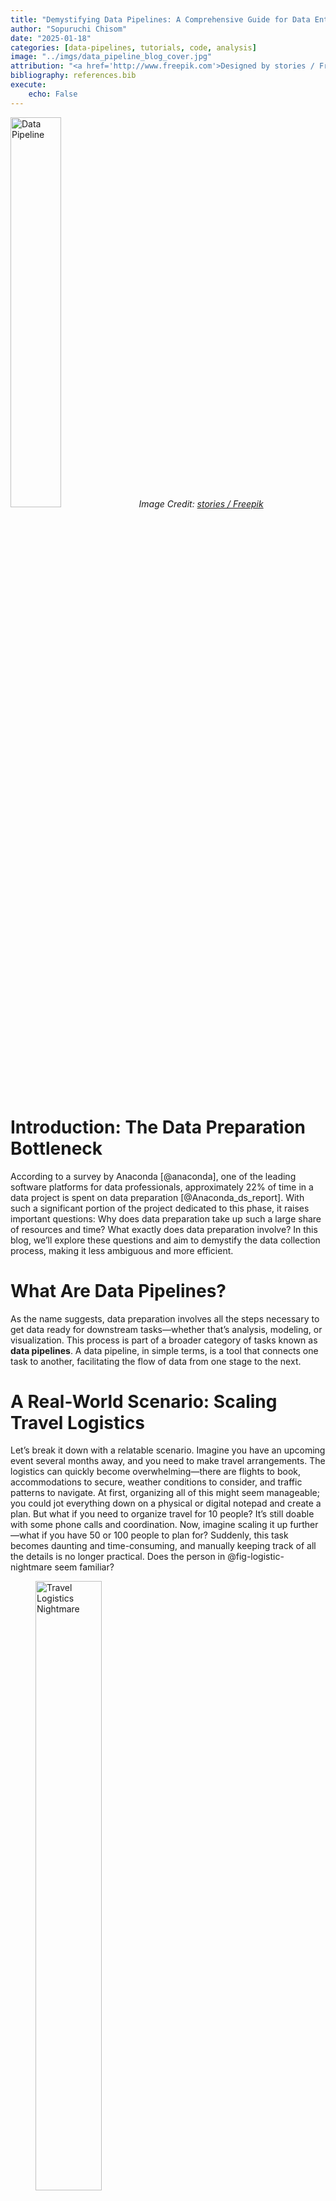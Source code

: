 ```yaml
---
title: "Demystifying Data Pipelines: A Comprehensive Guide for Data Enthusiasts"
author: "Sopuruchi Chisom"
date: "2025-01-18"
categories: [data-pipelines, tutorials, code, analysis]
image: "../imgs/data_pipeline_blog_cover.jpg"
attribution: "<a href='http://www.freepik.com'>Designed by stories / Freepik</a>"
bibliography: references.bib
execute:
    echo: False
---
```


![Data Pipeline](../imgs/data_pipeline_blog_cover.jpg){width=40%} 
*Image Credit: [stories / Freepik](http://www.freepik.com)*

# Introduction: The Data Preparation Bottleneck

According to a survey by Anaconda [@anaconda], one of the leading software platforms for data professionals, approximately 22% of time in a data project is spent on data preparation [@Anaconda_ds_report]. With such a significant portion of the project dedicated to this phase, it raises important questions: Why does data preparation take up such a large share of resources and time? What exactly does data preparation involve? In this blog, we’ll explore these questions and aim to demystify the data collection process, making it less ambiguous and more efficient.



# What Are Data Pipelines?

As the name suggests, data preparation involves all the steps necessary to get data ready for downstream tasks—whether that’s analysis, modeling, or visualization. This process is part of a broader category of tasks known as **data pipelines**. A data pipeline, in simple terms, is a tool that connects one task to another, facilitating the flow of data from one stage to the next.



# A Real-World Scenario: Scaling Travel Logistics
Let’s break it down with a relatable scenario. Imagine you have an upcoming event several months away, and you need to make travel arrangements. The logistics can quickly become overwhelming—there are flights to book, accommodations to secure, weather conditions to consider, and traffic patterns to navigate. At first, organizing all of this might seem manageable; you could jot everything down on a physical or digital notepad and create a plan. But what if you need to organize travel for 10 people? It’s still doable with some phone calls and coordination. Now, imagine scaling it up further—what if you have 50 or 100 people to plan for? Suddenly, this task becomes daunting and time-consuming, and manually keeping track of all the details is no longer practical. Does the person in @fig-logistic-nightmare seem familiar?

![Travel Logistics Nightmare](../imgs/logistic_nightmare.jpg){#fig-logistic-nightmare width=50%}

*Image Credit: [Designed by Bamdewanto / Freepik](http://www.freepik.com)*  

Here’s where a data pipeline can save the day. A data pipeline could automate the entire process by:
- Gathering flight and accommodation details from various booking websites
- Tracking weather forecasts
- Monitoring traffic conditions in real-time. 

By continuously updating with the latest information, the pipeline would provide you with a complete overview of your travel options, making it much easier to make informed decisions. This automated approach eliminates repetitive tasks, freeing up your time to focus on the fun parts of the trip, rather than getting bogged down in logistics.

# How Data Pipelines Streamline Complex Tasks
![Simple Data to Information Pipeline](../imgs/data_information_simple_pipeline.png){#fig-di-simple-pipe width=50%} 

In this blog, we’ll take a closer look at what data pipelines actually are. @fig-di-simple-pipe offers a simplified view of a data pipeline, the green pipeline symbol illustrates how data is ingested from various sources and then transformed into valuable information.

If you’re a data scientist, engineer, analyst, or simply curious, this blog is for you. Let’s dive in and discover how data pipelines can make your workflow more efficient, saving both time and resources.



# Deep Dive: What Is Included in a Data Pipeline?

A data pipeline is a series of processes that **transform** and **transfer** data from one **source** to another. @fig-data-funnel, illustrates the effect of a data pipeline, it is often used to turn raw data into actionable insights. Let’s break down the core components and terminologies associated with data pipelines.

![Data Pipeline Funnel](../imgs/data_funnel.jpg){#fig-data-funnel width=40%} 

*Image Credit: [macrovector_official / Freepik](http://www.freepik.com)*

### 1. Data Ingestion
Data ingestion is typically the first step in a data pipeline. It involves pulling data from various **sources** and loading it into designated **sinks**.  
- **Data Sources**: These can include databases, APIs, user inputs, streaming platforms, or files.  
- **Data Sinks**: These are the output destinations for the ingested data, such as databases, APIs, files, or visualization dashboards.  

The sink may serve as either:  
- A **temporary storage** for additional downstream processing (e.g., another pipeline).  
- A **final destination** for immediate use or analysis.  

Often, the data undergoes some level of transformation before being passed from the source to the sink, ensuring it meets the pipeline’s requirements.


### 2. Data Transformation
This intermediate step involves processing the ingested data to make it suitable for downstream tasks.  
**Transformations** can include:  
  - Converting data into a different format (e.g., from JSON to CSV).  
  - Cleaning the data by handling missing values or removing duplicates.  
  - Aggregating data to generate summaries or compute metrics.  

Transformation ensures raw data is reshaped into structured, usable formats that align with specific requirements.


### 3. Data Consumption
Data consumption refers to how the processed data from the sink is utilized. Some consumption methods include:  
- **Visualization**: Creating dashboards or reports to present insights in an accessible way.  
- **Machine Learning Models**: Using the data to train predictive or analytical models.  

Regardless of the consumption method, implementing quality checks is crucial to ensure the pipeline’s output is accurate, consistent, and valuable.


### 4. Data Orchestration
Data orchestration focuses on managing and monitoring the entire pipeline to maintain efficiency and reliability.  
Key aspects include:  
- **Automation**: Ensuring the pipeline runs without manual intervention.  
- **Logging**: Tracking the pipeline’s operations for debugging and auditing.  
- **Error Handling**: Managing failures or interruptions gracefully.  
- **Performance Tracking**: Monitoring for bottlenecks or inefficiencies to ensure smooth operation.  

![Data Orchestration and Monitoring](../imgs/pipeline_mointoring.png){#fig-monitoring width=50%} 

Orchestration ensures that the pipeline consistently delivers its outputs as expected, maintaining reliability and efficiency. To achieve this, various monitoring tools are employed, with cloud-based solutions being particularly popular. As illustrated in @fig-monitoring, Azure Data Factory [@azure_data_factory] provides a dashboard that highlights successful versus failed pipeline runs, enabling real-time oversight and prompt issue resolution.



# Types of Data Pipelines 

Data pipelines can be categorized into three primary types, each designed to address specific data processing use case:  
**1. Batch Pipelines**  
Batch pipelines are ideal for processing large data sets at scheduled intervals.  
- Use Cases: Examples include daily or weekly data aggregations for reporting, periodic data backups, or transforming historical data for analysis.  
- Advantages: Efficient for non-time-sensitive tasks that require processing large volumes of data.  

**2. Streaming Pipelines**  
Streaming pipelines handle real-time data processing, making them suitable for scenarios where immediacy is crucial.  
- Use Cases: Live analytics, monitoring IoT devices, or powering recommendation systems in real-time.  
- Advantages: Ideal for time-sensitive applications requiring consistent data flow and near-instant insights.  

**3. Hybrid Pipelines**  
Hybrid pipelines combine the strengths of batch and streaming pipelines, offering a versatile solution for handling both high-velocity and large-volume data.  
- Use Cases: Industry implementations where both periodic and real-time data processing are required, such as e-commerce platforms managing inventory updates alongside real-time user activity tracking.  
- Advantages: Provides flexibility to adapt to varying data processing requirements, ensuring both efficiency and availability.  


Each type of pipelines plays a critical role depending on the time sensitivity and volume of the data being processed. 

# Importance of data pipelines
1. Efficiency: Automates repetitive tasks, reducing manual effort and minimizing errors.  

2. Scalability: Handles large volumes of data seamlessly, making it easier to process growing datasets without performance bottlenecks.  

3. Reproducibility: Ensures consistent and reliable results by maintaining a structured and repeatable workflow.  

**Real-World Applications** 
Data pipelines support critical applications across industries, including:  
- Recommendation Systems: Delivering personalized user experiences on platforms like Netflix or Amazon.  
- Financial Forecasting: Analyzing historical trends and real-time market data for predictive insights.  
- Real-Time Analytics: Supporting live monitoring in industries like healthcare, transportation, and e-commerce. 

@fig-covid-data-pipe illustrates an example of a more intricate data pipeline that incorporates all the key components mentioned earlier, along with additional features. This pipeline ingests data from multiple sources, processes it through various transformations, and generates insights for comprehensive COVID-19 pandemic analysis.

![Covid-19 Insights Data Pipeline](../imgs/data_pipeline_complex.png){#fig-covid-data-pipe width=100%} 



# What’s Next?  

In this blog, we’ve explored data pipelines, emphasizing their role as essential tools for transforming and transferring data from one source to another. These pipelines have diverse applications across industries, streamlining processes and enhancing efficiency.  

Think back to a project you’ve worked on—could it have benefitted from a data pipeline? Well now you can implement one. Tools like Python (@Python) or Altair (@altair) provide accessible frameworks to build and experiment with data pipelines. Take a look at the recommendations for a guided demo.

Whether you are automating repetitive tasks, managing large datasets, or enabling real-time data analysis, pipelines can be a game-changer.

# Recommendations for Further Readings
- [Github repo: Implementation of a simple data pipeline (Python)](https://github.com/cs-uche/sp500_etl_pipeline)

- [Github repo: Implementation of a data pipeline (Azure Cloud)](https://github.com/cs-uche/adf-pandemic-analytics)


# References





